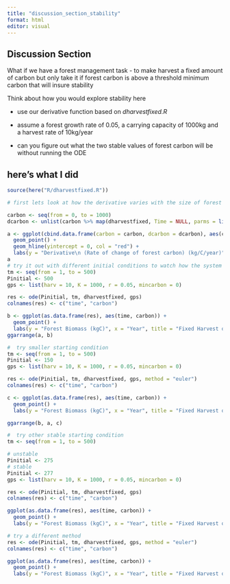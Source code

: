 ```yaml
---
title: "discussion_section_stability"
format: html
editor: visual
---
```


## Discussion Section




What if we have a forest management task -  to make harvest a fixed amount of  carbon but only take it if forest carbon is above a threshold minimum carbon that will insure stability

Think about how you would explore stability here

* use our derivative function based on *dharvestfixed.R*

* assume a forest growth rate of 0.05, a carrying capacity of 1000kg and a harvest rate of 10kg/year

* can you figure out what the two stable values of forest carbon will be without running the ODE

## here's what I did  {.scrollable}

```r
source(here("R/dharvestfixed.R"))

# first lets look at how the derivative varies with the size of forest

carbon <- seq(from = 0, to = 1000)
dcarbon <- unlist(carbon %>% map(dharvestfixed, Time = NULL, parms = list(r = 0.05, K = 1000, mincarbon = 0, harv = 10)))

a <- ggplot(cbind.data.frame(carbon = carbon, dcarbon = dcarbon), aes(carbon, dcarbon)) +
  geom_point() +
  geom_hline(yintercept = 0, col = "red") +
  labs(y = "Derivative\n (Rate of change of forest carbon) (kg/C/year)", x = "Current Forest Carbon Stock (kgC)")
a
# try it out with different initial conditions to watch how the system moves to a stable state
tm <- seq(from = 1, to = 500)
Pinitial <- 500
gps <- list(harv = 10, K = 1000, r = 0.05, mincarbon = 0)

res <- ode(Pinitial, tm, dharvestfixed, gps)
colnames(res) <- c("time", "carbon")

b <- ggplot(as.data.frame(res), aes(time, carbon)) +
  geom_point() +
  labs(y = "Forest Biomass (kgC)", x = "Year", title = "Fixed Harvest of 10kg/year\n Starting conditions 500kgC")
ggarrange(a, b)

#  try smaller starting condition
tm <- seq(from = 1, to = 500)
Pinitial <- 150
gps <- list(harv = 10, K = 1000, r = 0.05, mincarbon = 0)

res <- ode(Pinitial, tm, dharvestfixed, gps, method = "euler")
colnames(res) <- c("time", "carbon")

c <- ggplot(as.data.frame(res), aes(time, carbon)) +
  geom_point() +
  labs(y = "Forest Biomass (kgC)", x = "Year", title = "Fixed Harvest of 10kg/year\n Starting conditions 1kgC")

ggarrange(b, a, c)

#  try other stable starting condition
tm <- seq(from = 1, to = 500)

# unstable
Pinitial <- 275
# stable
Pinitial <- 277
gps <- list(harv = 10, K = 1000, r = 0.05, mincarbon = 0)

res <- ode(Pinitial, tm, dharvestfixed, gps)
colnames(res) <- c("time", "carbon")

ggplot(as.data.frame(res), aes(time, carbon)) +
  geom_point() +
  labs(y = "Forest Biomass (kgC)", x = "Year", title = "Fixed Harvest of 10kg/year\n Starting conditions 1kgC")

# try a different method
res <- ode(Pinitial, tm, dharvestfixed, gps, method = "euler")
colnames(res) <- c("time", "carbon")

ggplot(as.data.frame(res), aes(time, carbon)) +
  geom_point() +
  labs(y = "Forest Biomass (kgC)", x = "Year", title = "Fixed Harvest of 10kg/year\n Starting conditions 1kgC")
```


